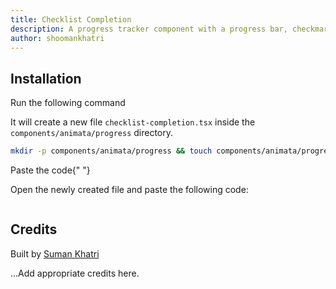 ```yaml
---
title: Checklist Completion
description: A progress tracker component with a progress bar, checkmarks for completed steps, and a counter.
author: shoomankhatri
---
```


<ComponentPreview name="progress-checklist-completion--docs" />

## Installation

<Steps>

<Step>Run the following command</Step>

It will create a new file `checklist-completion.tsx` inside the `components/animata/progress` directory.

```bash
mkdir -p components/animata/progress && touch components/animata/progress/checklist-completion.tsx
```

<Step>Paste the code</Step>{" "}

Open the newly created file and paste the following code:

```jsx file=<rootDir>/animata/progress/checklist-completion.tsx

```

</Steps>

## Credits

Built by [Suman Khatri](https://github.com/shoomankhatri)

...Add appropriate credits here.
